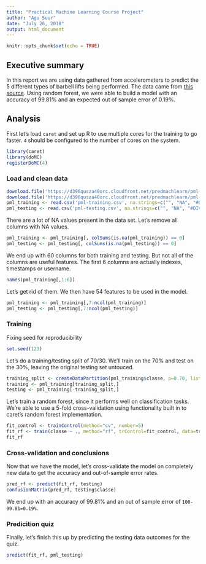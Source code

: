 ```yaml
---
title: "Practical Machine Learning Course Project"
author: "Agu Suur"
date: "July 26, 2018"
output: html_document
---
```


```r
knitr::opts_chunk$set(echo = TRUE)
```

## Executive summary
In this report we are using data gathered from accelerometers to predict the 5 different types of barbell lifts being performed. The data came from [this source](http://groupware.les.inf.puc-rio.br/har). Using random forest, we were able to build a model with an accuracy of 99.81% and an expected out of sample error of 0.19%.

## Analysis
First let's load `caret` and set up R to use multiple cores for the training to go faster. `4` should be configured to the number of cores on the system.
```r
library(caret)
library(doMC)
registerDoMC(4)
```

### Load and clean data
```r
download.file('https://d396qusza40orc.cloudfront.net/predmachlearn/pml-training.csv', destfile="pml-training.csv")
download.file('https://d396qusza40orc.cloudfront.net/predmachlearn/pml-testing.csv', destfile="pml-testing.csv")
pml_training <- read.csv('pml-training.csv', na.strings=c("", "NA", "#DIV/0!"))
pml_testing <- read.csv('pml-testing.csv', na.strings=c("", "NA", "#DIV/0!"))
```

There are a lot of NA values present in the data set. Let's remove all columns with NA values.
```r
pml_training <- pml_training[, colSums(is.na(pml_training)) == 0]
pml_testing <- pml_testing[, colSums(is.na(pml_testing)) == 0]
```
We end up with 60 columns for both training and testing. But not all of the columns are useful features. The first 6 columns are actually indexes, timestamps or username.
```r
names(pml_training[,1:6])
```
Let's get rid of them. We then have 54 features to be used in the model.
```r
pml_training <- pml_training[,7:ncol(pml_training)]
pml_testing <- pml_testing[,7:ncol(pml_testing)]
```

### Training
Fixing seed for reproducibility
```r
set.seed(123)
```
Let's do a training/testing split of 70/30. We'll train on the 70% and test on the 30%, leaving the original testing set untouced.
```r
training_split <- createDataPartition(pml_training$classe, p=0.70, list=FALSE)
training <- pml_training[training_split,]
testing <- pml_training[-training_split,]
```

Let's train a random forest, since it performs well on classification tasks. We're able to use a 5-fold cross-validation using functionality built in to caret's random forest implementation.
```r
fit_control <- trainControl(method="cv", number=5)
fit_rf <- train(classe ~ ., method="rf", trControl=fit_control, data=training)
fit_rf
```
### Cross-validation and conclusions
Now that we have the model, let's cross-validate the model on completely new data to get the accuracy and out-of-sample error rates.
```r
pred_rf <- predict(fit_rf, testing)
confusionMatrix(pred_rf, testing$classe)
```
We end up with an accuracy of 99.81% and an out of sample error of `100-99.81=0.19%`.

### Predicition quiz
Finally, let's finish this up by predicting the testing data outcomes for the quiz.

```r
predict(fit_rf, pml_testing)
```
